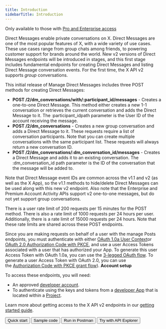 ---
title: Introduction
sidebarTitle: Introduction
---


Only available to those with [Pro and Enterprise access](/x-api/getting-started/about-x-api)

Direct Messages enable private conversations on X. Direct Messages are one of the most popular features of X, with a wide variety of use cases. These use cases range from group chats among friends, to powering customer support for brands around the world. New v2 versions of Direct Messages endpoints will be introduced in stages, and this first stage includes fundamental endpoints for creating Direct Messages and listing Direct Message conversation events. For the first time, the X API v2 supports _group_ conversations.

This initial release of Manage Direct Messages includes three POST methods for creating Direct Messages:

* **POST /2/dm\_conversations/with/:participant\_id/messages** \- Creates a one-to-one Direct Message. This method either creates a new 1-1 conversation or retrieves the current conversation and adds the Direct Message to it. The :participant_idpath parameter is the User ID of the account receiving the message. 
* **POST /2/dm_conversations** \- Creates a new group conversation and adds a Direct Message to it. These requests require a list of conversation participants. Note that you can create multiple conversations with the same participant list. These requests will always return a new conversation ID. 
* **POST /2/dm\_conversations/:dm\_conversation_id/messages** - Creates a Direct Message and adds it to an existing conversation. The :dm\_conversation\_id path parameter is the ID of the conversation that the message will be added to. 

Note that Direct Message event IDs are common across the v1.1 and v2 (as well as the X App), so the v1.1 methods to hide/delete Direct Messages can be used along with this new v2 endpoint. Also note that the Enterprise and Premium Account Activity APIs support v2 one-to-one messages, but do not yet support group conversations.   

There is a user rate limit of 200 requests per 15 minutes for the POST method. There is also a rate limit of 1000 requests per 24 hours per user. Additionally, there is a rate limit of 15000 requests per 24 hours. Note that these rate limits are shared across these POST endpoints.

Since you are making requests on behalf of a user with the manage Posts endpoints, you must authenticate with either [OAuth 1.0a User Context](https://developer-staging.twitter.com/resources/fundamentals/authentication)or [OAuth 2.0 Authorization Code with PKCE](resources/fundamentals/authentication#oauth-2-0-authorization-code-flow-with-pkce-2), and use a user Access Tokens associated with a user that has authorized your App. To generate this user Access Token with OAuth 1.0a, you can use the [3-legged OAuth flow](/resources/fundamentals/authentication#using-and-generating-an-app-only-bearer-token). To generate a user Access Token with OAuth 2.0, you can use the [Authorization Code with PKCE grant flow](/resources/fundamentals/authentication#how-to-connect-to-endpoints-using-oauth-2-0-authorization-code-flow-with-pkce)).
<Note>
**Account setup**

To access these endpoints, you will need:

* An approved [developer account](https://developer.x.com/en/portal/petition/essential/basic-info).
* To authenticate using the keys and tokens from a [developer App](/resources/fundamentals/developer-apps) that is located within a [Project](/resources/fundamentals/projects). 

Learn more about getting access to the X API v2 endpoints in our [getting started guide](/x-api/getting-started/getting-access).
</Note>
<div className="flex space-x-2">
<Button href="https://developer.x.com/en/docs/twitter-api/direct-messages/manage/quick-start.html">
  Quick start
</Button>
<Button href="https://github.com/xdevplatform/Twitter-API-v2-sample-code">
  Sample code
</Button>
<Button href="https://t.co/twitter-api-postman">
  Run in Postman
</Button>
<Button href="https://developer.twitter.com/apitools/api?endpoint=/2/tweets&method=post">
  Try with API Explorer
</Button>
</div>
